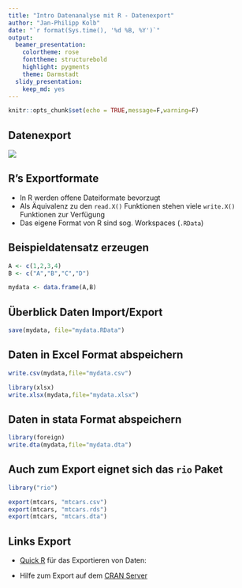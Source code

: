 ```yaml
---
title: "Intro Datenanalyse mit R - Datenexport"
author: "Jan-Philipp Kolb"
date: "`r format(Sys.time(), '%d %B, %Y')`"
output: 
  beamer_presentation: 
    colortheme: rose
    fonttheme: structurebold
    highlight: pygments
    theme: Darmstadt
  slidy_presentation: 
    keep_md: yes
---
```



```r
knitr::opts_chunk$set(echo = TRUE,message=F,warning=F)
```

## Datenexport

![](figure/Datenexport.PNG)

## R's Exportformate

-  In R werden offene Dateiformate bevorzugt
-  Als Äquivalenz zu den `read.X()` Funktionen stehen viele `write.X()` Funktionen zur Verfügung
-  Das eigene Format von R sind sog. Workspaces (`.RData`)

## Beispieldatensatz erzeugen

```r
A <- c(1,2,3,4)
B <- c("A","B","C","D")

mydata <- data.frame(A,B)
```



## Überblick Daten Import/Export

```r
save(mydata, file="mydata.RData")
```

## Daten in Excel Format abspeichern

```r
write.csv(mydata,file="mydata.csv") 
```


```r
library(xlsx)
write.xlsx(mydata,file="mydata.xlsx") 
```



## Daten in stata Format abspeichern

```r
library(foreign)
write.dta(mydata,file="mydata.dta") 
```

## Auch zum Export eignet sich das `rio` Paket

```r
library("rio")

export(mtcars, "mtcars.csv")
export(mtcars, "mtcars.rds")
export(mtcars, "mtcars.dta")
```



## Links Export

- [Quick R](http://www.statmethods.net/input/exportingdata.html) für das Exportieren von Daten:

- Hilfe zum Export auf dem [CRAN Server](http://cran.r-project.org/doc/manuals/r-release/R-data.pdf)


